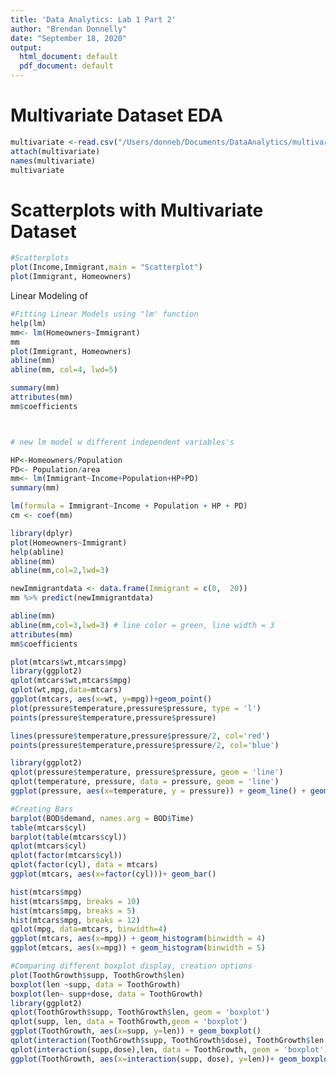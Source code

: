 ---
title: 'Data Analytics: Lab 1 Part 2'
author: "Brendan Donnelly"
date: "September 18, 2020"
output:
  html_document: default
  pdf_document: default
---
# Multivariate Dataset EDA
```{r}
multivariate <-read.csv("/Users/donneb/Documents/DataAnalytics/multivariate.csv")
attach(multivariate)
names(multivariate)
multivariate
```

# Scatterplots with Multivariate Dataset
```{r scatter}
#Scatterplots
plot(Income,Immigrant,main = "Scatterplot")
plot(Immigrant, Homeowners)
```

Linear Modeling of 
```{r lm}
#Fitting Linear Models using "lm' function
help(lm)
mm<- lm(Homeowners~Immigrant)
mm
plot(Immigrant, Homeowners)
abline(mm)
abline(mm, col=4, lwd=5)

summary(mm)
attributes(mm)
mm$coefficients



# new lm model w different independent variables's

HP<-Homeowners/Population
PD<- Population/area
mm<- lm(Immigrant~Income+Population+HP+PD)
summary(mm)

lm(formula = Immigrant~Income + Population + HP + PD)
cm <- coef(mm)

```
```{r predict}
library(dplyr)
plot(Homeowners~Immigrant)
help(abline)
abline(mm)
abline(mm,col=2,lwd=3)

newImmigrantdata <- data.frame(Immigrant = c(0,  20))
mm %>% predict(newImmigrantdata)

abline(mm)
abline(mm,col=3,lwd=3) # line color = green, line width = 3
attributes(mm)
mm$coefficients

```

```{r gg}
plot(mtcars$wt,mtcars$mpg)
library(ggplot2)
qplot(mtcars$wt,mtcars$mpg)
qplot(wt,mpg,data=mtcars)
ggplot(mtcars, aes(x=wt, y=mpg))+geom_point()
plot(pressure$temperature,pressure$pressure, type = 'l')
points(pressure$temperature,pressure$pressure)

lines(pressure$temperature,pressure$pressure/2, col='red')
points(pressure$temperature,pressure$pressure/2, col='blue')

library(ggplot2)
qplot(pressure$temperature, pressure$pressure, geom = 'line')
qplot(temperature, pressure, data = pressure, geom = 'line')
ggplot(pressure, aes(x=temperature, y = pressure)) + geom_line() + geom_point()

```

```{r bar}
#Creating Bars
barplot(BOD$demand, names.arg = BOD$Time)
table(mtcars$cyl)
barplot(table(mtcars$cyl))
qplot(mtcars$cyl)
qplot(factor(mtcars$cyl))
qplot(factor(cyl), data = mtcars)
ggplot(mtcars, aes(x=factor(cyl)))+ geom_bar()
```
```{r hist}
hist(mtcars$mpg)
hist(mtcars$mpg, breaks = 10)
hist(mtcars$mpg, breaks = 5)
hist(mtcars$mpg, breaks = 12)
qplot(mpg, data=mtcars, binwidth=4)
ggplot(mtcars, aes(x=mpg)) + geom_histogram(binwidth = 4)
ggplot(mtcars, aes(x=mpg)) + geom_histogram(binwidth = 5)
```
```{r boxplot}
#Comparing different boxplot display, creation options
plot(ToothGrowth$supp, ToothGrowth$len)
boxplot(len ~supp, data = ToothGrowth)
boxplot(len~ supp+dose, data = ToothGrowth)
library(ggplot2)
qplot(ToothGrowth$supp, ToothGrowth$len, geom = 'boxplot')
qplot(supp, len, data = ToothGrowth,geom = 'boxplot')
ggplot(ToothGrowth, aes(x=supp, y=len)) + geom_boxplot()
qplot(interaction(ToothGrowth$supp, ToothGrowth$dose), ToothGrowth$len, geom = 'boxplot')
qplot(interaction(supp,dose),len, data = ToothGrowth, geom = 'boxplot')
ggplot(ToothGrowth, aes(x=interaction(supp, dose), y=len))+ geom_boxplot()
```
